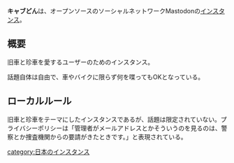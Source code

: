 {{Infobox instance
| Name          = キャブどん
| Domain        = https://mstdn.superspeed-fall.com/
| Admin         = [https://mstdn.superspeed-fall.com/@unsuitan うんすい ほえほえ]
| Country       = 日本
| Start         = 2017年4月20日
| Kifu          = なし
| Alias         = なし
}}'''キャブどん'''は、オープンソースのソーシャルネットワークMastodonの[[インスタンス]]。

== 概要 ==
旧車と珍車を愛するユーザーのためのインスタンス。

話題自体は自由で、車やバイクに限らず何を喋ってもOKとなっている。

==ローカルルール==
旧車と珍車をテーマにしたインスタンスであるが、話題は限定されていない。プライバシーポリシーは「管理者がメールアドレスとかそういうのを見るのは、警察とか捜査機関からの要請がきたときです。」と表現されている。

{{DEFAULTSORT:superspeed}}
[[category:日本のインスタンス]]